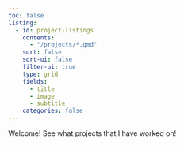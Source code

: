 ```yaml
---
toc: false
listing: 
  - id: project-listings
    contents:
      - "/projects/*.qmd"
    sort: false
    sort-ui: false
    filter-ui: true
    type: grid
    fields:
      - title
      - image
      - subtitle
    categories: false
---
```


Welcome! See what projects that I have worked on!

:::project-listings
:::

